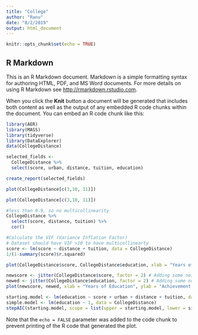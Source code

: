 ```yaml
---
title: "College"
author: "Ranu"
date: "8/2/2019"
output: html_document
---
```


```r
knitr::opts_chunk$set(echo = TRUE)
```

## R Markdown

This is an R Markdown document. Markdown is a simple formatting syntax for authoring HTML, PDF, and MS Word documents. For more details on using R Markdown see <http://rmarkdown.rstudio.com>.

When you click the **Knit** button a document will be generated that includes both content as well as the output of any embedded R code chunks within the document. You can embed an R code chunk like this:

```r
library(AER)
library(MASS)
library(tidyverse)
library(DataExplorer)
data(CollegeDistance)
```

```r
selected_fields <-
  CollegeDistance %>% 
  select(score, urban, distance, tuition, education)
```

```r
create_report(selected_fields)
```

```r
plot(CollegeDistance[c(3,10, 11)])
```

```r
plot(CollegeDistance[c(3,10, 11)])
```

```r
#less than 0.9, so no multicollinearity
CollegeDistance %>% 
  select(score, distance, tuition) %>% 
  cor()

#Calculate the VIF (Variance Inflation Factor)
# Dataset should have VIF >10 to have multicollinearty
score <- lm(score ~ distance + tuition, data = CollegeDistance)
1/(1-summary(score)$r.squared)

```

```r
plot(CollegeDistance$score, CollegeDistance$education, xlab = "Years of Education", ylab = "Achievement Test Score", pch = as.numeric(CollegeDistance$urban))

newscore <- jitter(CollegeDistance$score, factor = 2) # Adding some noise
newed <- jitter(CollegeDistance$education, factor = 2) # Adding some noise
plot(newscore, newed, xlab = "Years of Education", ylab = "Achievement Test Score", pch = as.numeric(CollegeDistance$urban))

```

```r
starting.model <- lm(education ~ score + urban + distance + tuition, data = CollegeDistance)
simple.model <- lm(education ~ 1, data = CollegeDistance)
stepAIC(starting.model, scope = list(upper = starting.model, lower = simple.model), direction = "backward")

```


Note that the `echo = FALSE` parameter was added to the code chunk to prevent printing of the R code that generated the plot.
